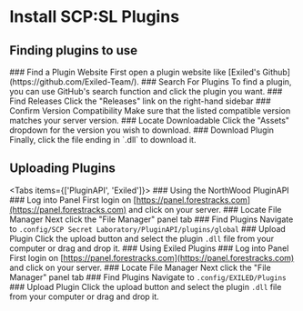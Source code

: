 
# Install SCP:SL Plugins

## Finding plugins to use
<Steps>
### Find a Plugin Website
First open a plugin website like [Exiled's Github](https://github.com/Exiled-Team/).
### Search For Plugins
To find a plugin, you can use GitHub's search function and click the plugin you want.
### Find Releases
Click the "Releases" link on the right-hand sidebar
### Confirm Version Compatibility
Make sure that the listed compatible version matches your server version.
### Locate Downloadable
Click the "Assets" dropdown for the version you wish to download.
### Download Plugin
Finally, click the file ending in `.dll` to download it.
</Steps>

## Uploading Plugins

<Tabs items={['PluginAPI', 'Exiled']}>
  <Tab>
    ### Using the NorthWood PluginAPI
    <Steps>
        ### Log into Panel
        First login on [https://panel.forestracks.com](https://panel.forestracks.com) and click on your server.
        ### Locate File Manager
        Next click the "File Manager" panel tab
        ### Find Plugins
        Navigate to `.config/SCP Secret Laboratory/PluginAPI/plugins/global`
        ### Upload Plugin
        Click the upload button and select the plugin `.dll` file from your computer or drag and drop it.
    </Steps>
  </Tab>
  <Tab>
    ### Using Exiled Plugins
    <Steps>
        ### Log into Panel
        First login on [https://panel.forestracks.com](https://panel.forestracks.com) and click on your server.
        ### Locate File Manager
        Next click the "File Manager" panel tab
        ### Find Plugins
        Navigate to `.config/EXILED/Plugins`
        ### Upload Plugin
        Click the upload button and select the plugin `.dll` file from your computer or drag and drop it.
    </Steps>
  </Tab>
</Tabs>
